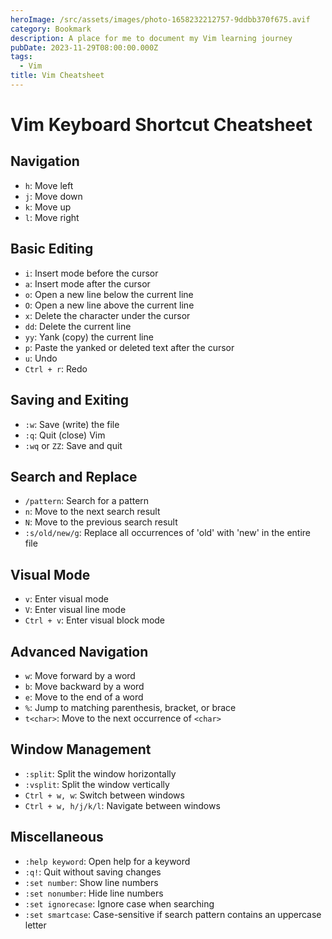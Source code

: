 ```yaml
---
heroImage: /src/assets/images/photo-1658232212757-9ddbb370f675.avif
category: Bookmark
description: A place for me to document my Vim learning journey
pubDate: 2023-11-29T08:00:00.000Z
tags:
  - Vim
title: Vim Cheatsheet
---
```


# Vim Keyboard Shortcut Cheatsheet

## Navigation

- `h`: Move left
- `j`: Move down
- `k`: Move up
- `l`: Move right

## Basic Editing

- `i`: Insert mode before the cursor
- `a`: Insert mode after the cursor
- `o`: Open a new line below the current line
- `O`: Open a new line above the current line
- `x`: Delete the character under the cursor
- `dd`: Delete the current line
- `yy`: Yank (copy) the current line
- `p`: Paste the yanked or deleted text after the cursor
- `u`: Undo
- `Ctrl + r`: Redo

## Saving and Exiting

- `:w`: Save (write) the file
- `:q`: Quit (close) Vim
- `:wq` or `ZZ`: Save and quit

## Search and Replace

- `/pattern`: Search for a pattern
- `n`: Move to the next search result
- `N`: Move to the previous search result
- `:s/old/new/g`: Replace all occurrences of 'old' with 'new' in the entire file

## Visual Mode

- `v`: Enter visual mode
- `V`: Enter visual line mode
- `Ctrl + v`: Enter visual block mode

## Advanced Navigation

- `w`: Move forward by a word
- `b`: Move backward by a word
- `e`: Move to the end of a word
- `%`: Jump to matching parenthesis, bracket, or brace
- `t<char>`: Move to the next occurrence of `<char>`

## Window Management

- `:split`: Split the window horizontally
- `:vsplit`: Split the window vertically
- `Ctrl + w, w`: Switch between windows
- `Ctrl + w, h/j/k/l`: Navigate between windows

## Miscellaneous

- `:help keyword`: Open help for a keyword
- `:q!`: Quit without saving changes
- `:set number`: Show line numbers
- `:set nonumber`: Hide line numbers
- `:set ignorecase`: Ignore case when searching
- `:set smartcase`: Case-sensitive if search pattern contains an uppercase letter
